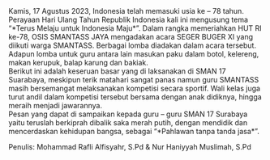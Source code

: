 <div className="text-justify">
  Kamis, 17 Agustus 2023, Indonesia telah memasuki usia ke – 78 tahun. Perayaan
  Hari Ulang Tahun Republik Indonesia kali ini mengusung tema “*Terus Melaju
  untuk Indonesia Maju*”. Dalam rangka memeriahkan HUT RI ke-78, OSIS SMANTASS
  JAYA mengadakan acara SEGER BUGER XI yang diikuti warga SMANTASS. Berbagai
  lomba diadakan dalam acara tersebut. Adapun lomba untuk guru antara lain
  masukan paku dalam botol, kelereng, makan kerupuk, balap karung dan bakiak.
</div>

<div className="text-justify">
  Berikut ini adalah keseruan basar yang di laksanakan di SMAN 17 Suarabaya,
  meskipun terik matahari sangat panas namun guru SMANTASS masih bersemangat
  melaksanakan kompetisi secara sportif. Wali kelas juga turut andil dalam
  kompetisi tersebut bersama dengan anak didiknya, hingga meraih menjadi
  jawarannya.
</div>

<div className="text-justify">
  Pesan yang dapat di sampaikan kepada guru – guru SMAN 17 Surabaya yaitu
  teruslah berkiprah dibalik saka merah putih, dengan mendidik dan mencerdaskan
  kehidupan bangsa, sebagai “*Pahlawan tanpa tanda jasa*”.
</div>

Penulis: Mohammad Rafli Alfisyahr, S.Pd & Nur Haniyyah Muslimah, S.Pd
